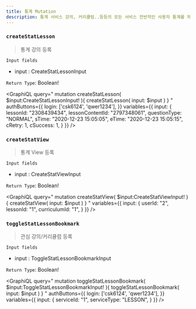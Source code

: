 ```yaml
---
title: 통계 Mutation
description: 통계 서비스 강의, 커리큘럼..등등의 모든 서비스 전반적인 사용자 통계를 제공하는데 사용한다. 
---
```



### `createStatLesson`
> 통계 강의 등록


`Input fields`
* input : <Link to="/input/stat/#CreateStatLessonInput">CreateStatLessonInput</Link>

`Return Type`: Boolean!

<GraphiQL
  query="
  mutation createStatLesson( $input:CreateStatLessonInput! ){
    createStatLesson( input: $input )
  }
  "
  authButtons={{
    login: ['csk6124', 'qwer1234'],
  }}
  variables={{
    input: {
      lessonId: "2308439434",
      lessonContentId: "2797348061",
      questionType: "NORMAL",
      sTime: "2020-12-23 15:05:05",
      eTime: "2020-12-23 15:05:15",
      cRetry: 1,
      cSuccess: 1,
    }
  }}
/>


### `createStatView`
> 통계 View 등록


`Input fields`
* input : <Link to="/input/stat/#CreateStatViewInput">CreateStatViewInput</Link>

`Return Type`: Boolean!

<GraphiQL
  query="
  mutation createStatView( $input:CreateStatViewInput! ){
    createStatView( input: $input )
  }
  "
  variables={{
    input: {
      userId: "2",
      lessonId: "1",
      curriculumId: "1",
    }
  }}
/>


### `toggleStatLessonBookmark`
> 관심 강의/커리큘럼 등록


`Input fields`
* input : <Link to="/input/stat/#ToggleStatLessonBookmarkInput">ToggleStatLessonBookmarkInput</Link>

`Return Type`: Boolean!

<GraphiQL
  query="
  mutation toggleStatLessonBookmark( $input:ToggleStatLessonBookmarkInput! ){
    toggleStatLessonBookmark( input: $input )
  }
  "
  authButtons={{
    login: ['csk6124', 'qwer1234'],
  }}
  variables={{
    input: {
      serviceId: "1",
      serviceType: "LESSON",
    }
  }}
/>